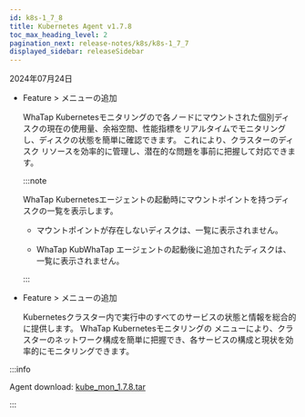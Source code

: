 ```yaml
---
id: k8s-1_7_8
title: Kubernetes Agent v1.7.8
toc_max_heading_level: 2
pagination_next: release-notes/k8s/k8s-1_7_7
displayed_sidebar: releaseSidebar
---
```


2024年07月24日

- <Status>Feature</Status> <Cmdname sid="side_cluster" className="uitext" /> &gt; <Cmdname sid="side_nodeDiskList" className="uitext" />メニューの追加

  WhaTap Kubernetesモニタリングの<Cmdname sid="side_nodeDiskList" className="uitext" />で各ノードにマウントされた個別ディスクの現在の使用量、余裕空間、性能指標をリアルタイムでモニタリングし、ディスクの状態を簡単に確認できます。 これにより、クラスターのディスク リソースを効率的に管理し、潜在的な問題を事前に把握して対応できます。

  :::note

  WhaTap Kubernetesエージェントの起動時にマウントポイントを持つディスクの一覧を表示します。

  - マウントポイントが存在しないディスクは、一覧に表示されません。

  - WhaTap KubWhaTap エージェントの起動後に追加されたディスクは、一覧に表示されません。

  :::

- <Status>Feature</Status> <Cmdname sid="side_workload" className="uitext" /> &gt; <Cmdname sid="side_kubeServiceList" className="uitext" />メニューの追加

  Kubernetesクラスター内で実行中のすべてのサービスの状態と情報を総合的に提供します。 WhaTap Kubernetesモニタリングの <Cmdname sid="side_kubeServiceList" className="uitext" />メニューにより、クラスターのネットワーク構成を簡単に把握でき、各サービスの構成と現状を効率的にモニタリングできます。

:::info

Agent download: [kube_mon_1.7.8.tar](https://repo.whatap.io/docker/kube_mon_1.7.8.tar)

:::
